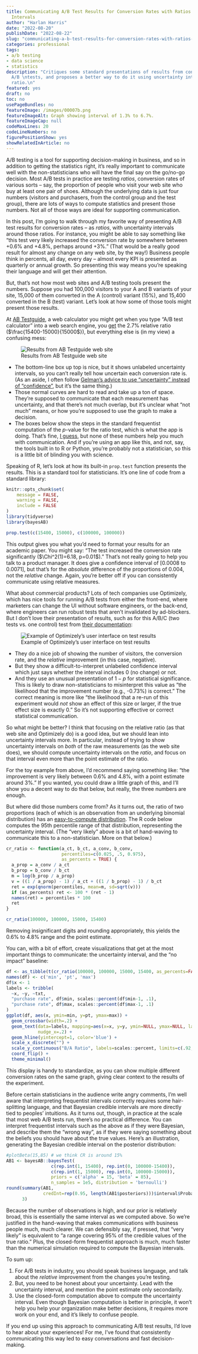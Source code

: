```yaml
---
title: Communicating A/B Test Results for Conversion Rates with Ratios and Uncertainty
  Intervals
author: "Harlan Harris"
date: "2022-08-20"
publishDate: "2022-08-22"
slug: "communicating-a-b-test-results-for-conversion-rates-with-ratios-and-uncertainty-intervals"
categories: professional
tags:
- a/b testing
- data science
- statistics
description: "Critiques some standard presentations of results from conversion rate
  A/B \ntests, and proposes a better way to do it using uncertainty intervals around\nthe
  ratio.\n"
featured: yes
draft: no
toc: no
usePageBundles: no
featureImage: /images/00007b.png
featureImageAlt: Graph showing interval of 1.3% to 6.7%.
featureImageCap: null
codeMaxLines: 20
codeLineNumbers: no
figurePositionShow: yes
showRelatedInArticle: no
---
```


A/B testing is a tool for supporting decision-making in business, and so in 
addition to getting the statistics right, it's really important to 
communicate well with the non-statisticians who will have the final say on
the go/no-go decision. Most A/B tests in practice are testing _ratios_,
conversion rates of various sorts -- say, the proportion of people who visit
your web site who buy at least one pair of shoes. Although the underlying
data is just four numbers (visitors and purchasers, from the control group
and the test group), there are lots of ways to compute statistics and 
present those numbers. Not all of those ways are ideal for supporting communication.

In this post, I'm going to walk through my favorite way of presenting A/B
test results for conversion rates -- as _ratios_, with uncertainty intervals
around those ratios. For instance, you might be able to say something like
"this test very likely increased the conversion rate by somewhere between
+0.6% and +4.8%, perhaps around +3%." (That would be a really good result for almost any
change on any web site, by the way!) Business people think in percents, all
day, every day -- almost every KPI is presented as quarterly or annual growth.
So presenting this way means you're speaking their language and will get
their attention.

But, that's not how most web sites and A/B testing tools present the numbers.
Suppose you had 100,000 visitors to your A and B variants of your site, 
15,000 of them converted in the A (control) variant (15%), and 15,400
converted in the B (test) variant. Let's look at how some of those tools might
present those results.

At [AB Testguide](https://abtestguide.com/calc/), a web calculator you 
might get
when you type "A/B test calculator" into a web search engine,
you [get](https://abtestguide.com/calc/?ua=100000&ub=100000&ca=15000&cb=15400&tail=2) the 2.7% relative
ratio ($\frac{15400-15000}{15000$}), but everything else is (in my view) a
confusing mess:

![Results from AB Testguide web site](images/abtestguide.png)

* The bottom-line box up top is nice, but it shows unlabeled uncertainty intervals,
so you can't really tell how uncertain each conversion rate is. (As an aside,
I often follow [Gelman's advice to use "uncertainty" instead of "confidence"](https://statmodeling.stat.columbia.edu/2010/12/21/lets_say_uncert/),
but it's the same thing.)
* Those normal curves are hard to read and take up a ton of space. 
They're supposed to communicate that each measurement has uncertainty, and that
there's not much overlap, but it's unclear what "not much" means, or how
you're supposed to use the graph to make a decision.
* The boxes below show the steps in the standard frequentist computation of
the $p$-value for the ratio test, which is what the app is doing. That's fine,
[I guess](https://www.tandfonline.com/doi/full/10.1080/00031305.2019.1583913), 
but none of these numbers help you much with communication. And if you're 
using an app like this, and not, say, the tools built in to R or Python,
you're probably not a statistician, so this is a little bit of
blinding you with science. 

Speaking of R, let's look at how its built-in `prop.test` function
presents the results. This is a standard tool for statisticians. It's one
line of code from a standard library:

```r
knitr::opts_chunk$set(
	message = FALSE,
	warning = FALSE,
	include = FALSE
)
library(tidyverse)
library(bayesAB)
```

```r
prop.test(c(15400, 15000), c(100000, 100000))
```

This output gives you what you'd need to format your results for an academic
paper. You might say: "The test increased the conversion rate significantly
($\Chi^2(1)=6.18, p=0.01$)." That's not really going to help you talk
to a product manager. It does give a confidence interval
of [0.0008 to 0.0071], but that's for the _absolute_ difference of the
proportions of 0.004, not the _relative_ change. Again, you're better
off if you can consistently communicate using relative measures.

What about commercial products? Lots of tech companies use Optimizely,
which has nice tools for running A/B tests from either the front-end,
where marketers can change the UI without software engineers, or the
back-end, where engineers can run robust tests that aren't invalidated by
ad-blockers. But I don't love their presentation of results, such as
for this A/B/C (two tests vs. one control) test from
[their documentation](https://docs.developers.optimizely.com/experimentation/v4.0.0-full-stack/docs/analyze-results):

![Example of Optimizely's user interface on test results](images/optimizely.png)

* They do a nice job of showing the number of visitors, the conversion
rate, and the _relative_ improvement (in this case, negative).
* But they show a difficult-to-interpret unlabeled confidence interval which
just says whether the interval includes 0 (no change) or not.
* And they use an unusual presentation of $1-p$ for statistical significance.
This is likely to draw non-statisticians to misinterpret this value as "the 
likelihood that the improvement number (e.g., -0.73%) is correct." The correct
meaning is more like
"the likelihood that a re-run of this experiment would _not_ show an effect of this
size or larger, if the true effect size is exactly 0." So it's not supporting
effective or correct statistical communication.

So what might be better? I think that focusing on the relative ratio (as 
that web site and Optimizely do) is a good idea, but we should lean into 
uncertainty intervals more. In particular, instead of trying to show uncertainty
intervals on _both_ of the raw measurements (as the web site does), we should
compute uncertainty intervals on the _ratio_, and focus on that interval even
more than the point estimate of the ratio. 

For the toy example from above, I'd recommend saying something like:
"the improvement is very likely between 0.6% and 4.8%, with a point estimate
around 3%." If you wanted, you could draw a little graph of this, and I'll
show you a decent way to do that below, but really,
the three numbers are enough.

But where did those numbers come from? As it turns out, the
ratio of two proportions (each of which is an observation from an underlying
binomial distribution) has an [easy-to-compute distribution](https://en.wikipedia.org/wiki/Binomial_distribution#Ratio_of_two_binomial_distributions).
The R code below computes the 95th percentile range of that distribution,
representing the uncertainty interval. (The "very likely" above is a bit
of hand-waving to communicate this to a non-statistician. More on that below.)

```r
cr_ratio <- function(a_ct, b_ct, a_conv, b_conv, 
                     percentiles=c(0.025, .5, 0.975),
                     as_percents = TRUE) {
  a_prop = a_conv / a_ct
  b_prop = b_conv / b_ct
  m = log(b_prop / a_prop)
  v = ((1 / a_prop) - 1) / a_ct + ((1 / b_prop) - 1) / b_ct
  ret = exp(qnorm(percentiles, mean=m, sd=sqrt(v)))
  if (as_percents) ret <- 100 * (ret - 1)
  names(ret) = percentiles * 100
  ret
}

cr_ratio(100000, 100000, 15000, 15400)
```

Removing insignificant digits and rounding appropriately, 
this yields the 0.6% to 4.8% range and the point estimate. 

You can, with a bit of effort, create visualizations that get at the most 
important things to communicate: the uncertainty interval, and the "no impact"
baseline:

```r
df <- as_tibble(t(cr_ratio(100000, 100000, 15000, 15400, as_percents=FALSE)))
names(df) <- c('min', 'pt', 'max')
df$x <- 1
labels <- tribble(
  ~x, ~y, ~txt,
  "purchase rate", df$min, scales::percent(df$min-1, .1),
  "purchase rate", df$max, scales::percent(df$max-1, .1)
) 
ggplot(df, aes(x, ymin=min, y=pt, ymax=max)) +
  geom_crossbar(width=.2) +
  geom_text(data=labels, mapping=aes(x=x, y=y, ymin=NULL, ymax=NULL, label=txt),
            nudge_x=.2) +
  geom_hline(yintercept=1, color='blue') +
  scale_x_discrete("") +
  scale_y_continuous("B/A Ratio", labels=scales::percent, limits=c(.92, 1.08)) +
  coord_flip() +
  theme_minimal()
```

This display is handy to standardize, as you can show multiple different
conversion rates on the same graph, giving clear context to the results of the
experiment.

Before certain statisticians in the audience write angry comments, 
I'm well aware that interpreting 
frequentist intervals correctly 
requires some hair-splitting language, and that Bayesian
credible intervals are more directly tied to peoples' intuitions. As it turns
out, though, in practice at the scale that most web A/B tests run, there's
no practical difference. You can interpret frequentist intervals such as
the above as if they were Bayesian, and describe them the "wrong way", as if
they were saying something about the beliefs you should have about the true
values. Here's an illustration, generating the Bayesian credible interval
on the posterior distribution:

```r
#plotBeta(15,85) # we think CR is around 15%
AB1 <- bayesAB::bayesTest(
                 c(rep.int(1, 15400), rep.int(0, 100000-15400)),
                 c(rep.int(1, 15000), rep.int(0, 100000-15000)),
                 priors = c('alpha' = 15, 'beta' = 85), 
                 n_samples = 1e5, distribution = 'bernoulli')
round(summary(AB1, 
              credInt=rep(0.95, length(AB1$posteriors)))$interval$Probability * 100,
      3)
```

Because the number of observations is high, and our prior is relatively broad,
this is essentially the same interval as we computed above. So we're justified
in the hand-waving that makes communications with business people much, much
clearer. We can defensibly say, if pressed, that "very likely" is equivalent to 
"a range covering 95% of the credible values of the true ratio." 
Plus, the closed-form frequentist approach is much, much faster than the numerical 
simulation required to compute the Bayesian intervals.

To sum up:

1. For A/B tests in industry, you should speak business language, and talk
about the _relative_ improvement from the changes you're testing.
2. But, you need to be honest about your uncertainty. Lead with the uncertainty
interval, and mention the point estimate only secondarily.
3. Use the closed-form computation above to compute the uncertainty interval.
Even though Bayesian computation is better in principle, it won't help you
help your organization make better decisions, it requires more work on your 
end, and it's likely to confuse people.

If you end up using this approach to communicating A/B test results, 
I'd love to hear about your experiences! For me, I've found that consistently 
communicating this way led to easy conversations and fast decision-making.

